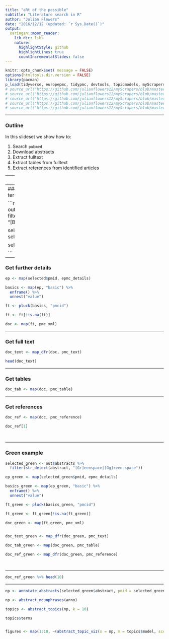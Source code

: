 ```yaml
---
title: "aRt of the possible"
subtitle: "Literature search in R"
author: "Julian Flowers"
date: "2016/12/12 (updated: `r Sys.Date()`)"
output:
  xaringan::moon_reader:
    lib_dir: libs
    nature:
      highlightStyle: github
      highlightLines: true
      countIncrementalSlides: false
---
```


```r
knitr::opts_chunk$set( message = FALSE)
options(htmltools.dir.version = FALSE)
library(pacman)
p_load(tidyverse, europepmc, tidypmc, devtools, topicmodels, myScrapers)
# source_url("https://github.com/julianflowers12/myScrapers/blob/master/R/pubmedAbstractR.R?raw=TRUE")
# source_url("https://github.com/julianflowers12/myScrapers/blob/master/R/abstract_nounphrases.R?raw=TRUE")
# source_url("https://github.com/julianflowers12/myScrapers/blob/master/R/topic_viz.R?raw=TRUE")
# source_url("https://github.com/julianflowers12/myScrapers/blob/master/R/annotate_abstracts.R?raw=TRUE")
# source_url("https://github.com/julianflowers12/myScrapers/blob/master/R/abstract_topics.R?raw=TRUE")
```

---

### Outline

In this slideset we show how to:

1. Search `pubmed`
2. Download abstracts
3. Extract fulltext
4. Extract tables from fulltext
5. Extract references from identified articles

---
class: top, left

### Search

```r

key <- Sys.getenv("ncbi_key")

search <- "(wellbeing OR health) (biodiversity OR wildlife OR nature OR greenspace OR ecosystem) systematic[sb]"

n <- 3337

start <- 1980
end <- 2021

out <- pubmedAbstractR(search = search, n = n, ncbi_key = key, start = start, end = end)


```

---
### Filter by search term

```r

selected <- out$abstracts %>%
  filter(str_detect(abstract, "[Bb]iodiversity"))

selected <- selected[c(18, 7, 9), ]

selected





```

---

### Get further details

```r

ep <- map(selected$pmid, epmc_details)

basics <- map(ep, "basic") %>%
  enframe() %>%
  unnest("value")

ft <- pluck(basics, "pmcid")

ft <- ft[!is.na(ft)]

doc <- map(ft, pmc_xml)

```

---

### Get full text


```r

doc_text <- map_dfr(doc, pmc_text)

head(doc_text)

```

---

### Get tables

```r

doc_tab <- map(doc, pmc_table)


```


---

### Get references

```r
doc_ref <- map(doc, pmc_reference)

doc_ref[1]




```


---

### Green example

```r

selected_green <- out$abstracts %>%
  filter(str_detect(abstract, "[Gr]eenspace|[Gg]reen-space"))

ep_green <- map(selected_green$pmid, epmc_details)

basics_green <- map(ep_green, "basic") %>%
  enframe() %>%
  unnest("value")

ft_green <- pluck(basics_green, "pmcid")

ft_green <- ft_green[!is.na(ft_green)]

doc_green <- map(ft_green, pmc_xml)


doc_text_green <- map_dfr(doc_green, pmc_text)

doc_tab_green <- map(doc_green, pmc_table)

doc_ref_green <- map_dfr(doc_green, pmc_reference)




```
---

```r


doc_ref_green %>% head(10)
```

---

```r


np <- annotate_abstracts(selected_green$abstract, pmid = selected_green$pmid)

np <- abstract_nounphrases(anno)

topics <- abstract_topics(np, k = 10)

topics$terms


figures <- map(1:10, ~(abstract_topic_viz(x = np, m = topics$model, scores = topics$scores, n = .x)))


```





